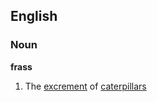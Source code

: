 ==English==
<!--
===Etymology
From (German? OE?) ''[[fressen]]''
-->
===Noun===
'''frass'''<!-- surely uncountable?-->

# The [[excrement]] of [[caterpillar]]s